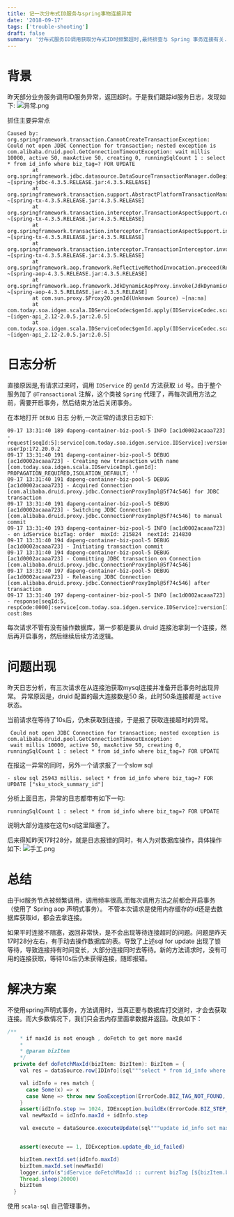 ```yaml
---
title: 记一次分布式ID服务与spring事物连接异常
date: '2018-09-17'
tags: ['trouble-shooting']
draft: false
summary: '分布式服务ID调用获取分布式ID时频繁超时,最终排查与 Spring 事务连接有关.'
---
```


# 背景

昨天部分业务服务调用ID服务异常，返回超时。于是我们跟踪id服务日志，发现如下:
![异常.png](/post-pics/ts/ts1-1.png)

抓住主要异常点

```log
Caused by:
org.springframework.transaction.CannotCreateTransactionException: Could not open JDBC Connection for transaction; nested exception is com.alibaba.druid.pool.GetConnectionTimeoutException: wait millis 10000, active 50, maxActive 50, creating 0, runningSqlCount 1 : select * from id_info where biz_tag=? FOR UPDATE
        at org.springframework.jdbc.datasource.DataSourceTransactionManager.doBegin(DataSourceTransactionManager.java:252) ~[spring-jdbc-4.3.5.RELEASE.jar:4.3.5.RELEASE]
        at org.springframework.transaction.support.AbstractPlatformTransactionManager.getTransaction(AbstractPlatformTransactionManager.java:373) ~[spring-tx-4.3.5.RELEASE.jar:4.3.5.RELEASE]
        at org.springframework.transaction.interceptor.TransactionAspectSupport.createTransactionIfNecessary(TransactionAspectSupport.java:447) ~[spring-tx-4.3.5.RELEASE.jar:4.3.5.RELEASE]
        at org.springframework.transaction.interceptor.TransactionAspectSupport.invokeWithinTransaction(TransactionAspectSupport.java:277) ~[spring-tx-4.3.5.RELEASE.jar:4.3.5.RELEASE]
        at org.springframework.transaction.interceptor.TransactionInterceptor.invoke(TransactionInterceptor.java:96) ~[spring-tx-4.3.5.RELEASE.jar:4.3.5.RELEASE]
        at org.springframework.aop.framework.ReflectiveMethodInvocation.proceed(ReflectiveMethodInvocation.java:179) ~[spring-aop-4.3.5.RELEASE.jar:4.3.5.RELEASE]
        at org.springframework.aop.framework.JdkDynamicAopProxy.invoke(JdkDynamicAopProxy.java:213) ~[spring-aop-4.3.5.RELEASE.jar:4.3.5.RELEASE]
        at com.sun.proxy.$Proxy20.genId(Unknown Source) ~[na:na]
        at com.today.soa.idgen.scala.IDServiceCodec$genId.apply(IDServiceCodec.scala:24) ~[idgen-api_2.12-2.0.5.jar:2.0.5]
        at com.today.soa.idgen.scala.IDServiceCodec$genId.apply(IDServiceCodec.scala:19) ~[idgen-api_2.12-2.0.5.jar:2.0.5]
```

# 日志分析

直接原因是,有请求过来时，调用 `IDService` 的 `genId` 方法获取 `id` 号。由于整个服务加了 `@Transactional` 注解，这个类被 `Spring` 代理了，再每次调用方法之前，需要开启事务，然后结束方法后关闭事务。

在本地打开 `DEBUG` 日志 分析,一次正常的请求日志如下:

```log
09-17 13:31:40 189 dapeng-container-biz-pool-5 INFO [ac1d0002acaaa723] - request[seqId:5]:service[com.today.soa.idgen.service.IDService]:version[1.0.0]:method[genId]   userIp:172.20.0.2
09-17 13:31:40 191 dapeng-container-biz-pool-5 DEBUG [ac1d0002acaaa723] - Creating new transaction with name [com.today.soa.idgen.scala.IDServiceImpl.genId]: PROPAGATION_REQUIRED,ISOLATION_DEFAULT; ''
09-17 13:31:40 191 dapeng-container-biz-pool-5 DEBUG [ac1d0002acaaa723] - Acquired Connection [com.alibaba.druid.proxy.jdbc.ConnectionProxyImpl@5f74c546] for JDBC transaction
09-17 13:31:40 191 dapeng-container-biz-pool-5 DEBUG [ac1d0002acaaa723] - Switching JDBC Connection [com.alibaba.druid.proxy.jdbc.ConnectionProxyImpl@5f74c546] to manual commit
09-17 13:31:40 193 dapeng-container-biz-pool-5 INFO [ac1d0002acaaa723] - on idService bizTag: order  maxId: 215824  nextId: 214830
09-17 13:31:40 194 dapeng-container-biz-pool-5 DEBUG [ac1d0002acaaa723] - Initiating transaction commit
09-17 13:31:40 194 dapeng-container-biz-pool-5 DEBUG [ac1d0002acaaa723] - Committing JDBC transaction on Connection [com.alibaba.druid.proxy.jdbc.ConnectionProxyImpl@5f74c546]
09-17 13:31:40 197 dapeng-container-biz-pool-5 DEBUG [ac1d0002acaaa723] - Releasing JDBC Connection [com.alibaba.druid.proxy.jdbc.ConnectionProxyImpl@5f74c546] after transaction
09-17 13:31:40 197 dapeng-container-biz-pool-5 INFO [ac1d0002acaaa723] - response[seqId:5, respCode:0000]:service[com.today.soa.idgen.service.IDService]:version[1.0.0]:method[genId] cost:8ms
```

每次请求不管有没有操作数据库，第一步都是要从 druid 连接池拿到一个连接，然后再开启事务，然后继续后续方法逻辑。

# 问题出现

昨天日志分析，有三次请求在从连接池获取mysql连接并准备开启事务时出现异常。 异常原因是，druid 配置的最大连接数是50 条，此时50条连接都是 `active` 状态。

当前请求在等待了10s后，仍未获取到连接，于是报了获取连接超时的异常。

```log
 Could not open JDBC Connection for transaction; nested exception is com.alibaba.druid.pool.GetConnectionTimeoutException:
 wait millis 10000, active 50, maxActive 50, creating 0, runningSqlCount 1 : select * from id_info where biz_tag=? FOR UPDATE
```

在报这一异常的同时，另外一个请求报了一个slow sql

```log
- slow sql 25943 millis. select * from id_info where biz_tag=? FOR UPDATE ["sku_stock_summary_id"]
```

分析上面日志，异常的日志都带有如下一句:

```
runningSqlCount 1 : select * from id_info where biz_tag=? FOR UPDATE
```

说明大部分连接在这句sql这里阻塞了。

后来得知昨天17时28分，就是日志报错的同时，有人为对数据库操作，具体操作如下:
![手工.png](/post-pics/ts/ts1-2.png)

# 总结

由于id服务节点被频繁调用，调用频率很高,而每次调用方法之前都会开启事务（使用了 Spring aop 声明式事务）。 不管本次请求是使用内存缓存的id还是去数据库获取id，都会去拿连接。

如果平时连接不阻塞，返回非常快，是不会出现等待连接超时的问题。问题是昨天17时28分左右，有手动去操作数据库的表。导致了上述sql for update 出现了锁等待，导致连接持有时间变长，大部分连接同时去等待。新的方法请求时，没有可用的连接获取，等待10s后仍未获得连接，随即报错。

# 解决方案

不使用spring声明式事务，方法调用时，当真正要与数据库打交道时，才会去获取连接。而大多数情况下，我们只会去内存里面拿数据并返回。改良如下：

```java
/**
    * if maxId is not enough , doFetch to get more maxId
    *
    * @param bizItem
    */
  private def doFetchMaxId(bizItem: BizItem): BizItem = {
    val res = dataSource.row[IDInfo](sql"""select * from id_info where biz_tag=${bizItem.bizTag} FOR UPDATE """)

    val idInfo = res match {
      case Some(x) => x
      case None => throw new SoaException(ErrorCode.BIZ_TAG_NOT_FOUND, s"找不到当前请求id对应的BizTag,请在数据库中进行设置:${bizItem.bizTag}")
    }
    assert(idInfo.step >= 1024, IDException.buildEx(ErrorCode.BIZ_STEP_1024, s"step字段值至少要为1024或者其整数倍,当前 bizTag ${idInfo.bizTag} ,step ${idInfo.step}"))
    val newMaxId = idInfo.maxId + idInfo.step

    val execute = dataSource.executeUpdate(sql"""update id_info set max_id=${newMaxId} where biz_tag=${bizItem.bizTag}""")


    assert(execute == 1, IDException.update_db_id_failed)

    bizItem.nextId.set(idInfo.maxId)
    bizItem.maxId.set(newMaxId)
    logger.info(s"idService doFetchMaxId :: current bizTag [${bizItem.bizTag}] :: next [${bizItem.nextId.get} - ${bizItem.maxId.get}]")
    Thread.sleep(20000)
    bizItem
  }
```

使用 `scala-sql` 自己管理事务。
